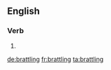 
==English==

===Verb===
{{head|en}}

# {{present participle of|brattle}}

[[de:brattling]]
[[fr:brattling]]
[[ta:brattling]]